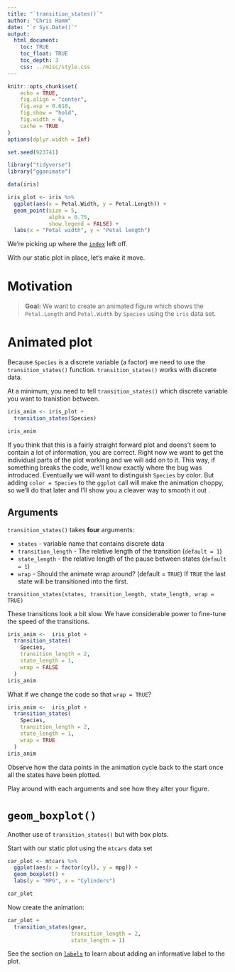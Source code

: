 ```yaml
---
title: "`transition_states()`"
author: "Chris Hamm"
date: "`r Sys.Date()`"
output: 
  html_document:
    toc: TRUE
    toc_float: TRUE
    toc_depth: 3
    css: ../misc/style.css
---
```



```r
knitr::opts_chunk$set(
	echo = TRUE,
	fig.align = "center",
	fig.asp = 0.618,
	fig.show = "hold",
	fig.width = 6,
	cache = TRUE
)
options(dplyr.width = Inf)
```


```r
set.seed(923741)

library("tidyverse")
library("gganimate")

data(iris)
```


```r
iris_plot <- iris %>%
  ggplot(aes(x = Petal.Width, y = Petal.Length)) +
  geom_point(size = 5,
             alpha = 0.75,
             show.legend = FALSE) +
  labs(x = "Petal width", y = "Petal length")
```

We're picking up where the [`index`](index.html) left off.

With our static plot in place, let's make it move.


# Motivation

> **Goal:** We want to create an animated figure which shows the `Petal.Length` and `Petal.Width` by `Species` using the `iris` data set.


# Animated plot

Because `Species` is a discrete variable (a factor) we need to use the `transition_states()` function. `transition_states()` works with discrete data.

At a minimum, you need to tell `transition_states()` which discrete variable you want to tranistion between.

```r
iris_anim <- iris_plot + 
  transition_states(Species)

iris_anim
```

If you think that this is a fairly straight forward plot and doens't seem to contain a lot of information, you are correct. Right now we want to get the individual parts of the plot working and we will add on to it. This way, if something breaks the code, we'll know exactly where the bug was introduced. Eventually we will want to distinguish `Species` by color. But adding `color = Species` to the `ggplot` call will make the animation choppy, so we'll do that later and I'll show you a cleaver way to smooth it out . 


## Arguments
`transition_states()` takes **four** arguments:

  - `states` - variable name that contains discrete data
  - `transition_length` - The relative length of the transition (`default = 1`)
  - `state_length` - the relative length of the pause between states (`default = 1`)
  - `wrap` - Should the animate wrap around? (default = `TRUE`) If `TRUE` the last state will be transitioned into the first.

`transition_states(states, transition_length, state_length, wrap = TRUE)`

These transitions look a bit slow. We have considerable power to fine-tune the speed of the transitions. 


```r
iris_anim <-  iris_plot +
  transition_states(
    Species,
    transition_length = 2,
    state_length = 1,
    wrap = FALSE
  )
iris_anim
```

What if we change the code so that `wrap = TRUE`?


```r
iris_anim <-  iris_plot +
  transition_states(
    Species,
    transition_length = 2,
    state_length = 1,
    wrap = TRUE
  )
iris_anim
```

Observe how the data points in the animation cycle back  to the start once all the states have been plotted.

Play around with each arguments and see how they alter your figure. 


# `geom_boxplot()`

Another use of `transition_states()` but with box plots. 

Start with our static plot using the `mtcars` data set
```r
car_plot <- mtcars %>%
  ggplot(aes(x = factor(cyl), y = mpg)) +
  geom_boxplot() +
  labs(y = "MPG", x = "Cylinders")

car_plot
```


Now create the animation:
```r
car_plot +
  transition_states(gear,
                    transition_length = 2,
                    state_length = 1)
```

See the section on [`labels`](labels.html) to learn about adding an informative label to the plot. 
